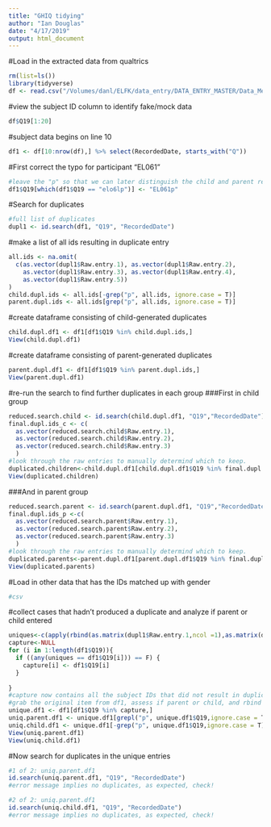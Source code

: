 ```yaml
---
title: "GHIQ tidying"
author: "Ian Douglas"
date: "4/17/2019"
output: html_document
---
```

#Load in the extracted data from qualtrics
```r
rm(list=ls())
library(tidyverse)
df <- read.csv("/Volumes/danl/ELFK/data_entry/DATA_ENTRY_MASTER/Data_Merge/01 Raw/QUALTRICS/Parent/Parent GHIQ raw.csv", stringsAsFactors = F)
```
#view the subject ID column to identify fake/mock data
```r
df$Q19[1:20]
```
#subject data begins on line 10
```r
df1 <- df[10:nrow(df),] %>% select(RecordedDate, starts_with("Q"))
```
#First correct the typo for participant "EL061"
```r
#leave the "p" so that we can later distinguish the child and parent response later.
df1$Q19[which(df1$Q19 == "elo6lp")] <- "EL061p"
```

#Search for duplicates
```r
#full list of duplicates
dupl1 <- id.search(df1, "Q19", "RecordedDate")
```
#make a list of all ids resulting in duplicate entry
```r
all.ids <- na.omit(
  c(as.vector(dupl1$Raw.entry.1), as.vector(dupl1$Raw.entry.2),
    as.vector(dupl1$Raw.entry.3), as.vector(dupl1$Raw.entry.4),
    as.vector(dupl1$Raw.entry.5))
)
child.dupl.ids <- all.ids[-grep("p", all.ids, ignore.case = T)]
parent.dupl.ids <- all.ids[grep("p", all.ids, ignore.case = T)]
```
#create dataframe consisting of child-generated duplicates
```r
child.dupl.df1 <- df1[df1$Q19 %in% child.dupl.ids,]
View(child.dupl.df1)
```
#create dataframe consisting of parent-generated duplicates
```r
parent.dupl.df1 <- df1[df1$Q19 %in% parent.dupl.ids,]
View(parent.dupl.df1)
```
#re-run the search to find further duplicates in each group
###First in child group
```r
reduced.search.child <- id.search(child.dupl.df1, "Q19","RecordedDate")
final.dupl.ids_c <- c(
  as.vector(reduced.search.child$Raw.entry.1),
  as.vector(reduced.search.child$Raw.entry.2),
  as.vector(reduced.search.child$Raw.entry.3)
  )
#look through the raw entries to manually determind which to keep.
duplicated.children<-child.dupl.df1[child.dupl.df1$Q19 %in% final.dupl.ids_c,]
View(duplicated.children)
```
###And in parent group
```r
reduced.search.parent <- id.search(parent.dupl.df1, "Q19","RecordedDate")
final.dupl.ids_p <-c(
  as.vector(reduced.search.parent$Raw.entry.1),
  as.vector(reduced.search.parent$Raw.entry.2),
  as.vector(reduced.search.parent$Raw.entry.3)
  )
#look through the raw entries to manually determind which to keep.
duplicated.parents<-parent.dupl.df1[parent.dupl.df1$Q19 %in% final.dupl.ids_p,]
View(duplicated.parents)
```
#Load in other data that has the IDs matched up with gender
```r
#csv
```


#collect cases that hadn't produced a duplicate and analyze if parent or child entered
```r
uniques<-c(apply(rbind(as.matrix(dupl1$Raw.entry.1,ncol =1),as.matrix(dupl1$Raw.entry.2,ncol =1),as.matrix(dupl1$Raw.entry.3,ncol =1),as.matrix(dupl1$Raw.entry.4,ncol =1),as.matrix(dupl1$Raw.entry.5,ncol =1)), 2, na.omit))
capture<-NULL
for (i in 1:length(df1$Q19)){
  if ((any(uniques == df1$Q19[i])) == F) {
    capture[i] <- df1$Q19[i]
  }
    
}
#capture now contains all the subject IDs that did not result in duplicates
#grab the original item from df1, assess if parent or child, and rbind it acordingly
unique.df1 <- df1[df1$Q19 %in% capture,]
uniq.parent.df1 <- unique.df1[grepl("p", unique.df1$Q19,ignore.case = T),]
uniq.child.df1 <- unique.df1[-grep("p", unique.df1$Q19,ignore.case = T),]
View(uniq.parent.df1)
View(uniq.child.df1)
```
#Now search for duplicates in the unique entries
```r
#1 of 2: uniq.parent.df1
id.search(uniq.parent.df1, "Q19", "RecordedDate")
#error message implies no duplicates, as expected, check!
```
```r
#2 of 2: uniq.parent.df1
id.search(uniq.child.df1, "Q19", "RecordedDate")
#error message implies no duplicates, as expected, check!
```


